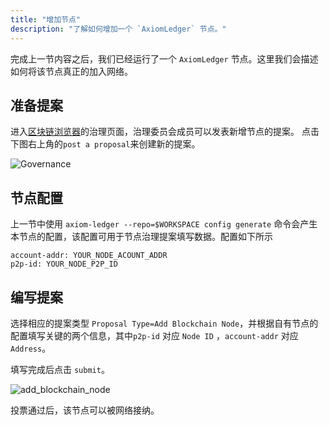 ```yaml
---
title: "增加节点"
description: "了解如何增加一个 `AxiomLedger` 节点。"
---
```


完成上一节内容之后，我们已经运行了一个 `AxiomLedger` 节点。这里我们会描述如何将该节点真正的加入网络。

## 准备提案

进入[区块链浏览器](https://scan.gemini.axiomesh.io)的治理页面，治理委员会成员可以发表新增节点的提案。
点击下图右上角的`post a proposal`来创建新的提案。

![Governance](/en/images/nodes/governance.png)

## 节点配置

上一节中使用 `axiom-ledger --repo=$WORKSPACE config generate` 命令会产生本节点的配置，该配置可用于节点治理提案填写数据。配置如下所示

```shell
account-addr: YOUR_NODE_ACOUNT_ADDR
p2p-id: YOUR_NODE_P2P_ID
```

## 编写提案

选择相应的提案类型 `Proposal Type=Add Blockchain Node`，并根据自有节点的配置填写关键的两个信息，其中`p2p-id` 对应 `Node ID` ，`account-addr` 对应 `Address`。

填写完成后点击 `submit`。

![add_blockchain_node](/en/images/nodes/add_blockchain_node.png)

投票通过后，该节点可以被网络接纳。

